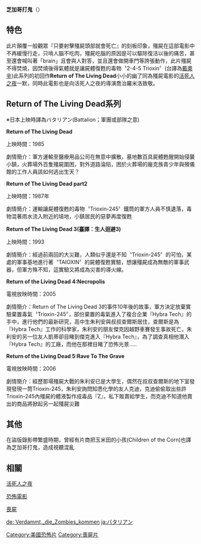 {{Infobox film
 |name           = ''芝加哥打鬼''系列
 |image          =<!--
 |caption        = ''The Return of the Living Dead'' theatrical poster
 |director       = '''The Return of the Living Dead'''<br />[[Dan_O'Bannon|Dan O'Bannon]]<br />'''Return of the Living Dead Part II'''<br />[[Ken_Wiederhorn|Ken Wiederhorn]]<br />'''Return of the Living Dead 3'''<br />[[Brian_Yuzna|Brian Yuzna]]<br />'''Return of the Living Dead: Necropolis'''<br />[[Ellory_Elkayem|Ellory Elkayem]]<br />'''Return of the Living Dead: Rave to the Grave'''<br />Ellory Elkayem-->
 |producer       = 
 |screenplay     =
 |starring       =
 |music          =
 |cinematography =
 |editing        =
 |studio         =
 |distributor    = 
 |released       = 1985–2005
 |country        = 美國
 |language       = 英語
 |budget         =
 |gross          =
}}

'''芝加哥打鬼'''（{{lang-en|Return of The Living Dead}}）

== 特色 ==
此片顛覆一般觀眾『只要射擊殭屍頭部就會死亡』的刻板印象，殭屍在這部電影中不再緩慢行走，只啃人腦不吃肉，殭屍吃腦的原因是可以驅除復活以後的痛苦，甚至還會喊叫著「brain」且會與人對答，並且還會做開車門等誇張動作，此片殭屍不得焚燒，因焚燒後得氣體就是讓屍體復甦的毒物〝2-4-5 Trioxin〞(台譯為[[戴奧辛|戴奧辛]])此系列的初回作'''Return of The Living Dead'''小小的幽了同為殭屍電影的[[活死人之夜|活死人之夜]]一默，同時此電影也是向活死人之夜的導演喬治羅米洛致敬。

== Return of The Living Dead系列 ==

※日本上映時譯為バタリアン(Battalion；軍團或部隊之意)

'''Return of The Living Dead'''

上映時間：1985

劇情簡介：軍方運輸至醫療用品公司{{what|處分的危險毒氣}}在無意中擴散，墓地數百具屍體甦醒開始侵襲小鎮，火葬場外百隻殭屍圍困，對外道路淪陷，困於火葬場的龐克族青少年與殯儀館的工作人員該如何逃出生天？

'''Return of The Living Dead part2'''

上映時間：1987年

劇情簡介：運輸讓屍體復甦的毒物〝Trioxin-245〞鐵筒的軍方人員不慎遺落，毒物混著雨水流入附近的墳地，小鎮居民的惡夢再度復甦

'''Return of The Living Dead 3(臺譯：生人迴避3)'''

上映時間：1993

劇情簡介：經過前兩回的大災難，人類似乎還是不知〝Trioxin-245〞的可怕，某處的軍事基地進行著〝TAIOXIN〞的屍體復甦實驗，想讓殭屍成為無敵的軍事武器，但軍方殊不知，這實驗又將成為災害的導火線。

'''Return of the Living Dead 4:Necropolis'''

電視放映時間：2005

劇情簡介：Return of The Living Dead 3的事件10年後的故事，軍方決定放棄實驗棄置毒氣〝Trioxin-245〞，部份棄置的毒氣進入了複合企業『Hybra Tech』的手中，進行他們的最新研究，高中生朱利安與叔叔查爾斯居住，查爾斯是為『Hybra Tech』工作的科學家，朱利安的朋友傑克因越野車賽發生事故死亡，朱利安的另一位友人凱蒂卻目睹到傑克進入『Hybra Tech』，為了調查真相他潛入『Hybra Tech』的工廠，而他在那裡目睹了恐怖光景.....

'''Return of the Living Dead 5:Rave To The Grave'''

電視放映時間：2006

劇情簡介：經歷那場殭屍大戰的朱利安已是大學生，偶然在叔叔查爾斯的地下室發現發現一筒Trioxin-245，朱利安詢問知悉化學的友人克迪，克迪偷偷取出些許Trioxin-245內殭屍的體液製作成毒品『Z』，私下販賣給學生，而克迪不知道他賣出的商品將掀起另一起殭屍災難

== 其他 ==

在盜版錄影帶繁盛時期，曾經有片商把玉米田的小孩(Children of the Corn)也譯為芝加哥打鬼，造成視聽混亂

== 相關 ==
[[活死人之夜|活死人之夜]]

[[恐怖電影|恐怖電影]]

[[喪屍|喪屍]]

[[Category:美國恐怖片|Category:美國恐怖片]]
[[Category:喪屍片|Category:喪屍片]]

[[de:_Verdammt,_die_Zombies_kommen|de: Verdammt,_die_Zombies_kommen]]
[[ja:バタリアン|ja:バタリアン]]
